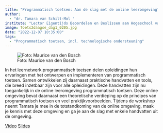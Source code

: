 ```yaml
---
title: "Programmatisch toetsen: Aan de slag met de online leeromgeving"
author:
  - "dr. Tamara van Schilt-Mol "
institute: "Lector Eigentijds Beoordelen en Beslissen aan Hogeschool van Arnhem en Nijmegen"
image: Toets2daagse_dag1_0205.jpg
date: "2022-12-07 10:35:00"
tags: 
  - "Programmatisch toetsen, incl. technologische ondersteuning"
---
```


::: {.column-margin}
![Foto: Maurice van den Bosch]()
:::

In het leernetwerk programmatisch toetsen delen opleidingen hun ervaringen met het ontwerpen en implementeren van programmatisch toetsen. Samen ontwikkelen zij daarnaast praktische handvatten en tools, die breed inzetbaar zijn voor alle opleidingen. Deze handvatten zijn nu toegankelijk in de online leeromgeving programmatisch toetsen. Deze online omgeving bevat daarnaast een theoretische verdieping op de principes van programmatisch toetsen en veel praktijkvoorbeelden.
Tijdens de workshop neemt Tamara je mee in de totstandkoming van de online omgeving, maak je kennis met deze omgeving en ga je aan de slag met enkele handvatten uit de omgeving.

[Video](https://tilburguniversity.cloud.panopto.eu/Panopto/Pages/Viewer.aspx?id=39831464-3f75-45ae-9244-af3800f06967){.btn .btn-primary}
[Slides](https://drive.google.com/file/d/1Z-9-YiYOSffFdqaVEr-RZHQbi8tlhOHK/view?usp=share_link){.btn .btn-primary}
